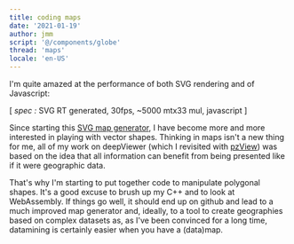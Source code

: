 ```yaml
---
title: coding maps
date: '2021-01-19'
author: jmm
script: '@/components/globe'
thread: 'maps'
locale: 'en-US'
---
```



I'm quite amazed at the performance of both SVG rendering and of Javascript:

<Globe/>

[ _spec :_ SVG RT generated, 30fps, ~5000 mtx33 mul, javascript ]

Since starting this [SVG map generator](/maps), I have become more and more
interested in playing with vector shapes. Thinking in maps isn't a new thing
for me, all of my work on deepViewer (which I revisited with [pzView](/pzview))
was based on the idea that all information can benefit from being presented
like if it were geographic data.

That's why I'm starting to put together code to manipulate polygonal shapes.
It's a good excuse to brush up my C++ and to look at WebAssembly. If things go
well, it should end up on github and lead to a much improved map generator and,
ideally, to a tool to create geographies based on complex datasets as, as I've
been convinced for a long time, datamining is certainly easier when you have
a (data)map.
